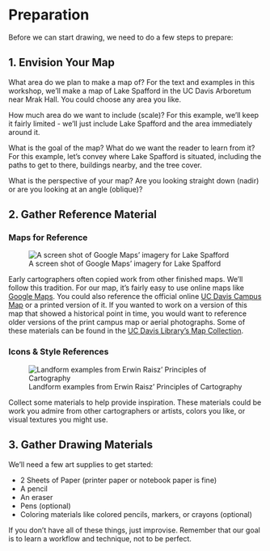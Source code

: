 # Preparation

Before we can start drawing, we need to do a few steps to prepare:

## 1. Envision Your Map

What area do we plan to make a map of?  For the text and examples in this workshop, we'll make a map of Lake Spafford in the UC Davis Arboretum near Mrak Hall. You could choose any area you like.

How much area do we want to include (scale)? For this example, we'll keep it fairly limited - we'll just include Lake Spafford and the area immediately around it.

What is the goal of the map? What do we want the reader to learn from it? For this example, let's convey where Lake Spafford is situated, including the paths to get to there, buildings nearby, and the tree cover.

What is the perspective of your map? Are you looking straight down (nadir) or are you looking at an angle (oblique)?



## 2. Gather Reference Material

### Maps for Reference

![A screen shot of Google Maps' imagery for Lake Spafford](/images/reference_material_google_maps.png)

Early cartographers often copied work from other finished maps.  We'll follow this tradition. For our map, it's fairly easy to use online maps like [Google Maps](https://maps.google.com/). You could also reference the official online [UC Davis Campus Map](https://campusmap.ucdavis.edu/) or a printed version of it.  If you wanted to work on a version of this map that showed a historical point in time, you would want to reference older versions of the print campus map or aerial photographs. Some of these materials can be found in the [UC Davis Library's Map Collection](https://library.ucdavis.edu/archives-and-special-collections/our-collections/map-collection/).

### Icons & Style References

![Landform examples from Erwin Raisz' Principles of Cartography](/images/landforms_raisz.jpg)

Collect some materials to help provide inspiration. These materials could be work you admire from other cartographers or artists, colors you like, or visual textures you might use.



## 3. Gather Drawing Materials

We'll need a few art supplies to get started:

 * 2 Sheets of Paper (printer paper or notebook paper is fine)
 * A pencil
 * An eraser
 * Pens (optional)
 * Coloring materials like colored pencils, markers, or crayons (optional)
 
If you don't have all of these things, just improvise. Remember that our goal is to learn a workflow and technique, not to be perfect.